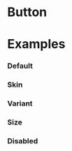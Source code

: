 
<Meta title="Components/Atoms/Button" component={Button} />

# Button

<ArgsTable of={Button} />

# <a id="examples"></a>Examples

### Default

<Canvas>
  <Story story={templates.Default} />
</Canvas>

### Skin

<Canvas>
  <Story story={templates.Skin} />
</Canvas>

### Variant

<Canvas>
  <Story story={templates.Variant} />
</Canvas>

### Size

<Canvas>
  <Story story={templates.Size} />
</Canvas>

### Disabled

<Canvas>
  <Story story={templates.Disabled} />
</Canvas>
